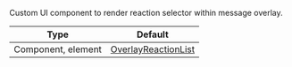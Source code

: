 Custom UI component to render reaction selector within message overlay.

<!-- TODO: Change to new docs -->
| Type               | Default      |
| ------------------ | ------------ |
| Component, element | [OverlayReactionList](../../ui-components/overlay-reaction-list) |
